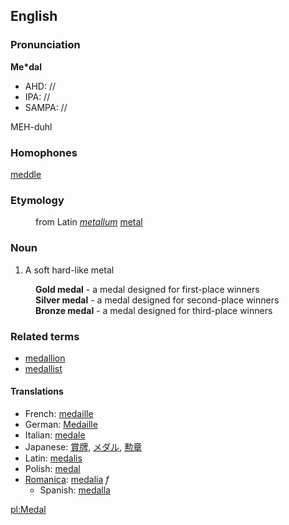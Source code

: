 ==English==
===Pronunciation===

'''Me*dal'''
*AHD: //
*IPA: //
*SAMPA: //
MEH-duhl

===Homophones===
[[meddle]]

===Etymology===
:from Latin ''[[metallum]]'' [[metal]]

=== Noun ===

#A soft hard-like metal
:'''Gold medal''' - a medal designed for first-place winners
:'''Silver medal''' - a medal designed for second-place winners
:'''Bronze medal''' - a medal designed for third-place winners
===Related terms===
*[[medallion]]
*[[medallist]]

====Translations====
*French: [[medaille]]
*German: [[Medaille]]
*Italian: [[medale]]
*Japanese: [[賞牌]], [[メダル]], [[勲章]]
*Latin: [[medalis]]
*Polish: [[medal]]
*[[Romanica]]: [[medalia]] ''f''
**Spanish: [[medalla]]

[[pl:Medal]]